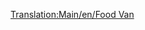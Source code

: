 [[Translation:Main/en/Food Van]]{{Template:Vagones/Es
|Imagen=[[File:en/Foodvan.png]]
|Nombre=Vagón de Alimento
|PrecioNormal=2.238 € (1.119 £)
|PesoNormal=22 / 47 t
|CapacidadNormal=25 t de alimento
|PrecioMono="
|PesoMono=22 / 52 t
|CapacidadMono=30 t de alimento
|PrecioMag="
|PesoMag=22 / 54 t
|CapacidadMag=32 t de alimento
|Descripción=El '''vagón de alimento''' lleva [[Main/es/alimento|alimento]] desde las [[Main/es/Planta procesadora de alimentos|plantas procesadoras de alimentos]] a los [[Main/es/Pueblo|pueblos]]. Solo existe en los climas [[Main/en/Climas/Es#Subártico|subártico]] y [[Main/en/Climas/Es#Subtropical|subtropical]].
}}